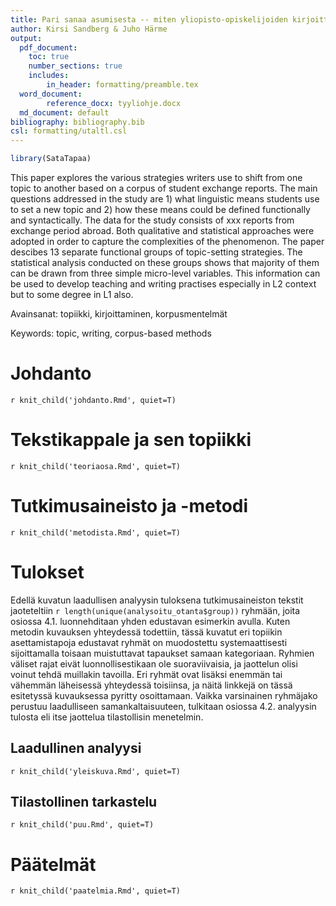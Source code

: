 ```yaml
---
title: Pari sanaa asumisesta -- miten yliopisto-opiskelijoiden kirjoittamissa vaihtoraporteissa asetetaan tekstikappaleen topiikki?
author: Kirsi Sandberg & Juho Härme
output:
  pdf_document: 
    toc: true
    number_sections: true
    includes:
        in_header: formatting/preamble.tex
  word_document: 
        reference_docx: tyyliohje.docx
  md_document: default
bibliography: bibliography.bib
csl: formatting/utaltl.csl
---
```



```r

library(SataTapaa)

```

This paper explores the various strategies writers use to shift from one topic
to another based on a corpus of  student exchange reports. The main questions
addressed in the study are 1) what linguistic means students use to set a new
topic and 2) how these means could be defined functionally and syntactically.
The data for the study consists of xxx reports from exchange period abroad.
Both qualitative and statistical approaches were adopted in order to capture
the complexities of the phenomenon. The paper descibes 13 separate functional
groups of topic-setting strategies. The statistical analysis conducted on these
groups shows that majority of them  can be drawn from three simple micro-level
variables. This information can be used to develop teaching and writing
practises especially in L2 context but to some degree in L1 also.


Avainsanat: topiikki, kirjoittaminen, korpusmentelmät 

Keywords: topic, writing, corpus-based methods


# Johdanto

`r knit_child('johdanto.Rmd', quiet=T)`

# Tekstikappale ja sen topiikki

`r knit_child('teoriaosa.Rmd', quiet=T)`

# Tutkimusaineisto ja -metodi

`r knit_child('metodista.Rmd', quiet=T)`

# Tulokset

Edellä kuvatun laadullisen analyysin tuloksena 
tutkimusaineiston tekstit
jaoteteltiin  `r length(unique(analysoitu_otanta$group))`
ryhmään, joita osiossa 4.1. luonnehditaan yhden edustavan esimerkin avulla.
Kuten metodin kuvauksen yhteydessä todettiin, tässä kuvatut eri topiikin
asettamistapoja edustavat ryhmät on muodostettu systemaattisesti sijoittamalla
toisaan muistuttavat tapaukset samaan kategoriaan. Ryhmien väliset rajat eivät
luonnollisestikaan ole suoraviivaisia, ja jaottelun olisi voinut tehdä
muillakin tavoilla.
Eri ryhmät ovat lisäksi enemmän
tai vähemmän läheisessä yhteydessä toisiinsa, ja näitä linkkejä
on tässä esitetyssä kuvauksessa pyritty osoittamaan. Vaikka varsinainen
ryhmäjako perustuu laadulliseen samankaltaisuuteen, tulkitaan osiossa
4.2. analyysin tulosta eli itse jaottelua tilastollisin menetelmin.


## Laadullinen analyysi

`r knit_child('yleiskuva.Rmd', quiet=T)`


## Tilastollinen tarkastelu

`r knit_child('puu.Rmd', quiet=T)`

# Päätelmät

`r knit_child('paatelmia.Rmd', quiet=T)`



